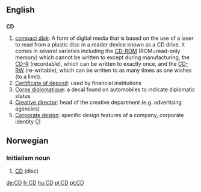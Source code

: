 ==English==

==={{Initialism}}===
'''CD'''
# [[compact disk]]: A form of digital media that is based on the use of a laser to read from a plastic disc in a reader device known as a CD drive.  It comes in several varieties including the [[CD-ROM]] (ROM=read-only memory) which cannot be written to except during manufacturing, the [[CD-R]] (recordable), which can be written to exactly once, and the [[CD-RW]] (re-writable), which can be written to as many times as one wishes (to a limit).
# [[Certificate of deposit]]: used by financial institutions
# [[Corps diplomatique]]: a decal found on automobiles to indicate diplomatic status
# [[Creative director]]: head of the creative department (e.g. advertising agencies)
# [[Corporate design]]: specific design features of a company, corporate identity [[CI]]

==Norwegian==
===Initialism noun===
{{no-noun-irreg|m|CD'en|CD'er|CD'ene}}
#[[#English|CD]] (disc)

[[de:CD]]
[[fr:CD]]
[[hu:CD]]
[[pl:CD]]
[[pt:CD]]